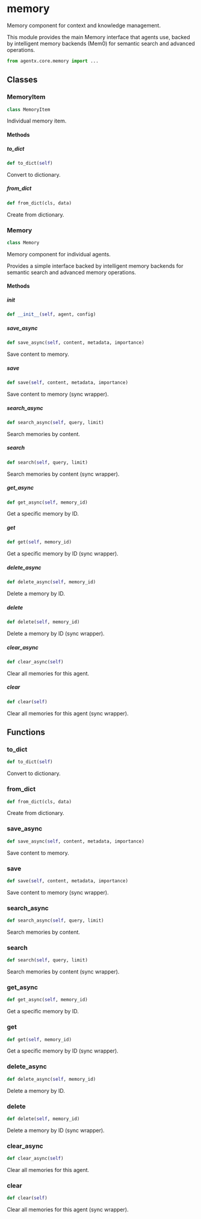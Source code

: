 # memory

Memory component for context and knowledge management.

This module provides the main Memory interface that agents use, backed by intelligent memory backends (Mem0) for semantic search and advanced operations.

```python
from agentx.core.memory import ...
```

## Classes

### MemoryItem

```python
class MemoryItem
```

Individual memory item.

#### Methods

##### to_dict

```python
def to_dict(self)
```

Convert to dictionary.


##### from_dict

```python
def from_dict(cls, data)
```

Create from dictionary.



### Memory

```python
class Memory
```

Memory component for individual agents.

Provides a simple interface backed by intelligent memory backends for semantic search and advanced memory operations.

#### Methods

##### __init__

```python
def __init__(self, agent, config)
```


##### save_async

```python
def save_async(self, content, metadata, importance)
```

Save content to memory.


##### save

```python
def save(self, content, metadata, importance)
```

Save content to memory (sync wrapper).


##### search_async

```python
def search_async(self, query, limit)
```

Search memories by content.


##### search

```python
def search(self, query, limit)
```

Search memories by content (sync wrapper).


##### get_async

```python
def get_async(self, memory_id)
```

Get a specific memory by ID.


##### get

```python
def get(self, memory_id)
```

Get a specific memory by ID (sync wrapper).


##### delete_async

```python
def delete_async(self, memory_id)
```

Delete a memory by ID.


##### delete

```python
def delete(self, memory_id)
```

Delete a memory by ID (sync wrapper).


##### clear_async

```python
def clear_async(self)
```

Clear all memories for this agent.


##### clear

```python
def clear(self)
```

Clear all memories for this agent (sync wrapper).



## Functions

### to_dict

```python
def to_dict(self)
```

Convert to dictionary.


### from_dict

```python
def from_dict(cls, data)
```

Create from dictionary.


### save_async

```python
def save_async(self, content, metadata, importance)
```

Save content to memory.


### save

```python
def save(self, content, metadata, importance)
```

Save content to memory (sync wrapper).


### search_async

```python
def search_async(self, query, limit)
```

Search memories by content.


### search

```python
def search(self, query, limit)
```

Search memories by content (sync wrapper).


### get_async

```python
def get_async(self, memory_id)
```

Get a specific memory by ID.


### get

```python
def get(self, memory_id)
```

Get a specific memory by ID (sync wrapper).


### delete_async

```python
def delete_async(self, memory_id)
```

Delete a memory by ID.


### delete

```python
def delete(self, memory_id)
```

Delete a memory by ID (sync wrapper).


### clear_async

```python
def clear_async(self)
```

Clear all memories for this agent.


### clear

```python
def clear(self)
```

Clear all memories for this agent (sync wrapper).

